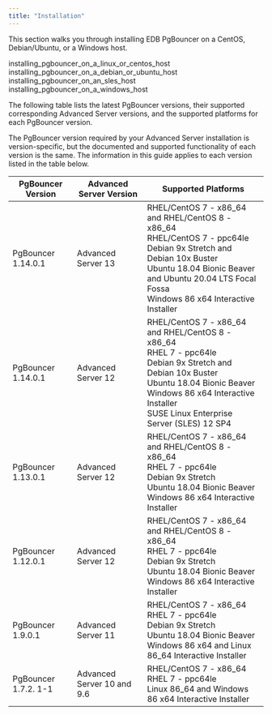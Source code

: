 ```yaml
---
title: "Installation"
---
```


<div id="installing_pgbouncer" class="registered_link"></div>

This section walks you through installing EDB PgBouncer on a CentOS, Debian/Ubuntu, or a Windows host.

<div class="toctree" maxdepth="3">

installing_pgbouncer_on_a_linux_or_centos_host installing_pgbouncer_on_a_debian_or_ubuntu_host installing_pgbouncer_on_an_sles_host installing_pgbouncer_on_a_windows_host

</div>

The following table lists the latest PgBouncer versions, their supported corresponding Advanced
Server versions, and the supported platforms for each PgBouncer version.

The PgBouncer version required by your Advanced Server installation is version-specific, but the
documented and supported functionality of each version is the same. The information in this guide
applies to each version listed in the table below.

| PgBouncer Version    | Advanced Server Version          | Supported Platforms                                                                                                                                                                                                                   |
|----------------------|----------------------------------|---------------------------------------------------------------------------------------------------------------------------------------------------------------------------------------------------------------------------------------|
| PgBouncer 1.14.0.1   | Advanced Server 13               | RHEL/CentOS 7 - x86_64 and RHEL/CentOS 8 - x86_64 <br/>RHEL/CentOS 7 - ppc64le <br/>Debian 9x Stretch and Debian 10x Buster <br/>Ubuntu 18.04 Bionic Beaver and Ubuntu 20.04 LTS Focal Fossa <br/>Windows 86 x64 Interactive Installer                    |
| PgBouncer 1.14.0.1   | Advanced Server 12               | RHEL/CentOS 7 - x86_64 and RHEL/CentOS 8 - x86_64 <br/>RHEL 7 - ppc64le <br/>Debian 9x Stretch and Debian 10x Buster <br/>Ubuntu 18.04 Bionic Beaver <br/>Windows 86 x64 Interactive Installer <br/>SUSE Linux Enterprise Server (SLES) 12 SP4 |
| PgBouncer 1.13.0.1   | Advanced Server 12               | RHEL/CentOS 7 - x86_64 and RHEL/CentOS 8 - x86_64 <br/>RHEL 7 - ppc64le <br/>Debian 9x Stretch <br/>Ubuntu 18.04 Bionic Beaver <br/>Windows 86 x64 Interactive Installer                                                                  |
| PgBouncer 1.12.0.1   | Advanced Server 12               | RHEL/CentOS 7 - x86_64 and RHEL/CentOS 8 - x86_64 <br/>RHEL 7 - ppc64le <br/>Debian 9x Stretch <br/>Ubuntu 18.04 Bionic Beaver <br/>Windows 86 x64 Interactive Installer                                                                  |
| PgBouncer 1.9.0.1    | Advanced Server 11               | RHEL/CentOS 7 - x86_64 <br/>RHEL 7 - ppc64le <br/>Debian 9x Stretch <br/>Ubuntu 18.04 Bionic Beaver <br/>Windows 86 x64 and Linux 86_64 Interactive Installer                                                                           |
| PgBouncer 1.7.2. 1-1 | Advanced Server 10 and 9.6       | RHEL/CentOS 7 - x86_64 <br/>RHEL 7 - ppc64le <br/>Linux 86_64 and Windows 86 x64 Interactive Installer                                                                                                                        